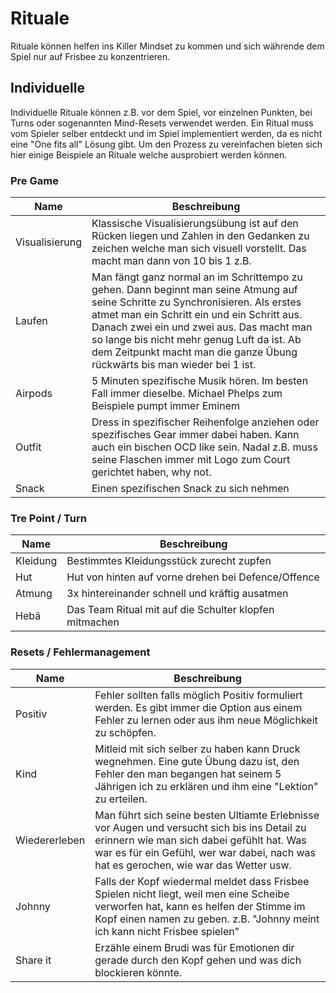 # Rituale

Rituale können helfen ins Killer Mindset zu kommen und sich währende dem Spiel nur auf Frisbee zu konzentrieren.

## Individuelle

Individuelle Rituale können z.B. vor dem Spiel, vor einzelnen Punkten, bei Turns oder sogenannten Mind-Resets verwendet werden. Ein Ritual muss vom Spieler selber entdeckt und im Spiel implementiert werden, da es nicht eine "One fits all" Lösung gibt. Um den Prozess zu vereinfachen bieten sich hier einige Beispiele an Rituale welche ausprobiert werden können.

### Pre Game

|**Name**|**Beschreibung**|
|---|---|
|Visualisierung|Klassische Visualisierungsübung ist auf den Rücken liegen und Zahlen in den Gedanken zu zeichen welche man sich visuell vorstellt. Das macht man dann von 10 bis 1 z.B.|
|Laufen|Man fängt ganz normal an im Schrittempo zu gehen. Dann beginnt man seine Atmung auf seine Schritte zu Synchronisieren. Als erstes atmet man ein Schritt ein und ein Schritt aus. Danach zwei ein und zwei aus. Das macht man so lange bis nicht mehr genug Luft da ist. Ab dem Zeitpunkt macht man die ganze Übung rückwärts bis man wieder bei 1 ist.|
|Airpods|5 Minuten spezifische Musik hören. Im besten Fall immer dieselbe. Michael Phelps zum Beispiele pumpt immer Eminem|
|Outfit|Dress in spezifischer Reihenfolge anziehen oder spezifisches Gear immer dabei haben. Kann auch ein bischen OCD like sein. Nadal z.B. muss seine Flaschen immer mit Logo zum Court gerichtet haben, why not.|
|Snack|Einen spezifischen Snack zu sich nehmen|

### Tre Point / Turn

|**Name**|**Beschreibung**|
|---|---|
|Kleidung|Bestimmtes Kleidungsstück zurecht zupfen|
|Hut|Hut von hinten auf vorne drehen bei Defence/Offence|
|Atmung|3x hintereinander schnell und kräftig ausatmen |
|Hebä|Das Team Ritual mit auf die Schulter klopfen mitmachen|

### Resets / Fehlermanagement

|**Name**|**Beschreibung**|
|---|---|
|Positiv|Fehler sollten falls möglich Positiv formuliert werden. Es gibt immer die Option aus einem Fehler zu lernen oder aus ihm neue Möglichkeit zu schöpfen.|
|Kind|Mitleid mit sich selber zu haben kann Druck wegnehmen. Eine gute Übung dazu ist, den Fehler den man begangen hat seinem 5 Jährigen ich zu erklären und ihm eine "Lektion" zu erteilen.|
|Wiedererleben|Man führt sich seine besten Ultiamte Erlebnisse vor Augen und versucht sich bis ins Detail zu erinnern wie man sich dabei gefühlt hat. Was war es für ein Gefühl, wer war dabei, nach was hat es gerochen, wie war das Wetter usw.|
|Johnny|Falls der Kopf wiedermal meldet dass Frisbee Spielen nicht liegt, weil men eine Scheibe verworfen hat, kann es helfen der Stimme im Kopf einen namen zu geben. z.B. "Johnny meint ich kann nicht Frisbee spielen"|
|Share it|Erzähle einem Brudi was für Emotionen dir gerade durch den Kopf gehen und was dich blockieren könnte.|

